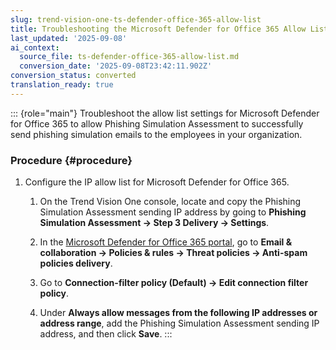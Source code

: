 ```yaml
---
slug: trend-vision-one-ts-defender-office-365-allow-list
title: Troubleshooting the Microsoft Defender for Office 365 Allow List
last_updated: '2025-09-08'
ai_context:
  source_file: ts-defender-office-365-allow-list.md
  conversion_date: '2025-09-08T23:42:11.902Z'
conversion_status: converted
translation_ready: true
---
```


::: {role="main"}
Troubleshoot the allow list settings for Microsoft Defender for Office 365 to allow Phishing Simulation Assessment to successfully send phishing simulation emails to the employees in your organization.

### Procedure {#procedure}

1.  Configure the IP allow list for Microsoft Defender for Office 365.

    1.  On the Trend Vision One console, locate and copy the Phishing Simulation Assessment sending IP address by going to **Phishing Simulation Assessment → Step 3 Delivery → Settings**.

    2.  In the [Microsoft Defender for Office 365 portal](https://security.microsoft.com/homepage?tid=3e04753a-ae5b-42d4-a86d-d6f05460f9e4), go to **Email & collaboration → Policies & rules → Threat policies → Anti-spam policies delivery**.

    3.  Go to **Connection-filter policy (Default) → Edit connection filter policy**.

    4.  Under **Always allow messages from the following IP addresses or address range**, add the Phishing Simulation Assessment sending IP address, and then click **Save**.
:::

